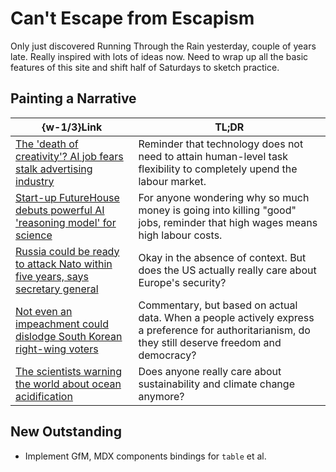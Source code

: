 #   Can't Escape from Escapism

Only just discovered Running Through the Rain yesterday, couple of years late.
Really inspired with lots of ideas now.
Need to wrap up all the basic features of this site and shift half of Saturdays to sketch practice.

##  Painting a Narrative

|  \{w-1/3\}Link  |  TL;DR  |
|  ----  |  ----  |
|  [The 'death of creativity'? AI job fears stalk advertising industry](https://www.theguardian.com/technology/2025/jun/09/ai-advertising-industry-google-facebook-meta-ads)  |  Reminder that technology does not need to attain human-level task flexibility to completely upend the labour market.  |
|  [Start-up FutureHouse debuts powerful AI 'reasoning model' for science](https://www.nature.com/articles/d41586-025-01753-1)  |  For anyone wondering why so much money is going into killing \"good\" jobs, reminder that high wages means high labour costs.  |
|  [Russia could be ready to attack Nato within five years, says secretary general](https://www.theguardian.com/world/2025/jun/09/nato-chief-russia-quantum-leap-defence)  |  Okay in the absence of context. But does the US actually really care about Europe's security?  |
|  [Not even an impeachment could dislodge South Korean right-wing voters](https://www.channelnewsasia.com/commentary/south-korea-election-lee-jae-myung-democracy-polarisation-yoon-suk-yeol-5168856)  |  Commentary, but based on actual data. When a people actively express a preference for authoritarianism, do they still deserve freedom and democracy?  |
|  [The scientists warning the world about ocean acidification](https://www.theguardian.com/environment/2025/jun/09/the-scientists-warning-the-world-about-ocean-acidification-evil-twin-of-the-climate-crisis)  |  Does anyone really care about sustainability and climate change anymore?  |

##  New Outstanding

-   Implement GfM, MDX components bindings for `table` et al.